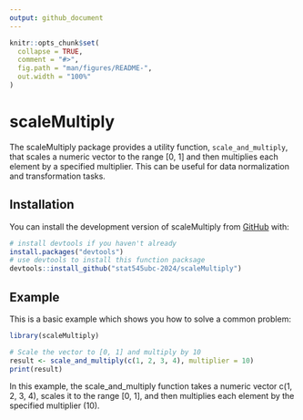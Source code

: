 ```yaml
---
output: github_document
---
```


<!-- README.md is generated from README.Rmd. Please edit that file -->

```r
knitr::opts_chunk$set(
  collapse = TRUE,
  comment = "#>",
  fig.path = "man/figures/README-",
  out.width = "100%"
)
```

# scaleMultiply

<!-- badges: start -->
<!-- badges: end -->

The scaleMultiply package provides a utility function, `scale_and_multiply`, that scales a numeric vector to the range [0, 1] and then multiplies each element by a specified multiplier. This can be useful for data normalization and transformation tasks.

## Installation

You can install the development version of scaleMultiply from [GitHub](https://github.com/) with:

``` r
# install devtools if you haven't already
install.packages("devtools")
# use devtools to install this function packsage
devtools::install_github("stat545ubc-2024/scaleMultiply")
```

## Example

This is a basic example which shows you how to solve a common problem:

```r
library(scaleMultiply)

# Scale the vector to [0, 1] and multiply by 10
result <- scale_and_multiply(c(1, 2, 3, 4), multiplier = 10)
print(result)
```
In this example, the scale_and_multiply function takes a numeric vector c(1, 2, 3, 4), scales it to the range [0, 1], and then multiplies each element by the specified multiplier (10).


